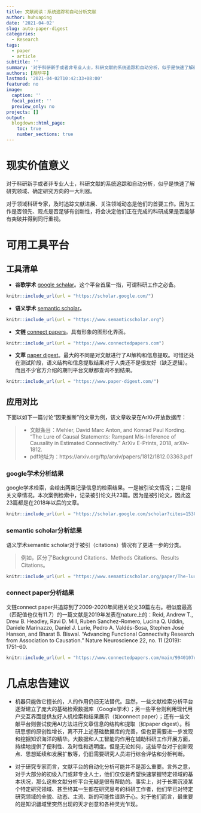 ```yaml
---
title: 文献阅读：系统追踪和自动分析文献
author: huhuaping
date: '2021-04-02'
slug: auto-paper-digest
categories:
  - Research
tags:
  - paper
  - article
subtitle: ''
summary: '对于科研新手或者非专业人士，科研文献的系统追踪和自动分析，似乎是快速了解研究领域、确定研究方向的一大利器。对于领域科研专家，及时追踪文献进展、关注领域动态是他们的首要工作。本文介绍和比较了当前几个文献分析平台，并给出了若干忠告建议。'
authors: [胡华平]
lastmod: '2021-04-02T10:42:33+08:00'
featured: no
image:
  caption: ''
  focal_point: ''
  preview_only: no
projects: []
output:
  blogdown::html_page:
    toc: true
    number_sections: true
---
```


# 现实价值意义


对于科研新手或者非专业人士，科研文献的系统追踪和自动分析，似乎是快速了解研究领域、确定研究方向的一大利器。

对于领域科研专家，及时追踪文献进展、关注领域动态是他们的首要工作。因为工作是否领先、观点是否足够有创新性，将会决定他们正在完成的科研成果是否能够有突破并得到同行重视。

# 可用工具平台

## 工具清单

- **谷歌学术** [google schalar](https://scholar.google.com/)。这个平台首屈一指，可谓科研工作之必备。

```r
knitr::include_url(url = "https://scholar.google.com/")
```

- **语义学术** [semantic scholar](https://www.semanticscholar.org/)。

```r
knitr::include_url(url = "https://www.semanticscholar.org")
```

- **文链** [connect papers](https://www.connectedpapers.com/)。具有形象的图形化界面。

```r
knitr::include_url(url = "https://www.connectedpapers.com")
```

- **文萃** [paper digest](https://www.paper-digest.com/)。最大的不同是对文献进行了AI解构和信息提取。可惜还处在测试阶段，语义结构和信息提取结果对于人类还不是很友好（缺乏逻辑）。而且不少官方介绍的期刊平台文献都查询不到结果。

```r
knitr::include_url(url = "https://www.paper-digest.com/")
```

## 应用对比

下面以如下一篇讨论“因果推断”的文章为例，该文章收录在ArXiv开放数据库：

> 
- 文献条目：Mehler, David Marc Anton, and Konrad Paul Kording. “The Lure of Causal Statements: Rampant Mis-Inference of Causality in Estimated Connectivity.” ArXiv E-Prints, 2018, arXiv-1812.
- pdf地址为：https://arxiv.org/ftp/arxiv/papers/1812/1812.03363.pdf

### google学术分析结果

google学术检索，会给出两类记录信息的检索结果。一是被引论文情况；二是相关文章情况。本次案例检索中，记录被引论文共23篇。因为是被引论文，因此这23篇都是在2018年以后的文章。

```r
knitr::include_url(url = "https://scholar.google.com/scholar?cites=15306902070220841445&as_sdt=2005&sciodt=0,5&hl=zh-CN")

```

### semantic scholar分析结果

语义学术semantic scholar对于被引（citations）情况有了更进一步的分类。

> 例如，区分了Background Citations、Methods Citations、Results Citations。

```r
knitr::include_url(url = "https://www.semanticscholar.org/paper/The-lure-of-causal-statements%3A-Rampant-of-causality-Mehler-Kording/9940107dbc58e4a30ef205538d8d704bf0ccc5bf")
```

### connect paper分析结果

文链connect paper共追踪到了2009-2020年间相关论文39篇左右。相似度最高（匹配值也仅有11.7）的一篇文献是2019年发表在nature上的：Reid, Andrew T., Drew B. Headley, Ravi D. Mill, Ruben Sanchez-Romero, Lucina Q. Uddin, Daniele Marinazzo, Daniel J. Lurie, Pedro A. Valdés-Sosa, Stephen José Hanson, and Bharat B. Biswal. “Advancing Functional Connectivity Research from Association to Causation.” Nature Neuroscience 22, no. 11 (2019): 1751–60.


```r
knitr::include_url(url = "https://www.connectedpapers.com/main/9940107dbc58e4a30ef205538d8d704bf0ccc5bf/The-lure-of-causal-statements-Rampant-misinference-of-causality-in-estimated-connectivity/graph")
```


# 几点忠告建议

- 机器只能做它擅长的，人的作用仍旧无法替代。显然，一些文献检索分析平台逐渐建立了庞大的基础检索数据库（Google学术）；另一些平台则利用现代用户交互界面提供友好人机检索和结果展示（如connect paper）；还有一些文献平台则尝试使用AI方法进行文章信息的结构和提取（如paper digest）。科研思想的原创性增长，离不开上述基础数据库的完善，但也更需要进一步发现和挖掘知识海洋的精华。大数据和人工智能的作用在辅助科研工作开展方面，持续地提供了便利性、及时性和透明度。但是无论如何，这些平台对于创新观点、思想延续和发展扩散等，仍旧需要研究人员进行综合评估和分析判断。

- 对于研究专家而言，文献平台的自动化分析可能并不是那么重要。言外之意，对于大部分的初级入门或非专业人士，他们仅仅是希望快速掌握特定领域的基本状况，那么这些文献分析平台无疑是很有帮助的。事实上，对于长期沉浸某个特定研究领域、甚至终其一生都在研究思考的科研工作者，他们早已对特定研究领域的全貌、动态、主流、新的可能性谙熟于心。对于他们而言，最重要的是知识疆域里突然出现的天才创意和各种灵光乍现。

